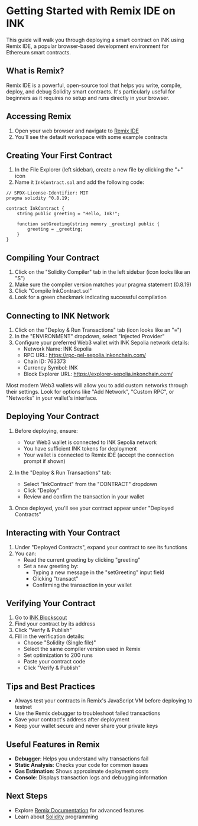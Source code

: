 # Getting Started with Remix IDE on INK

This guide will walk you through deploying a smart contract on INK using Remix IDE, a popular browser-based development environment for Ethereum smart contracts.

## What is Remix?

Remix IDE is a powerful, open-source tool that helps you write, compile, deploy, and debug Solidity smart contracts. It's particularly useful for beginners as it requires no setup and runs directly in your browser.

## Accessing Remix

1. Open your web browser and navigate to [Remix IDE](https://remix.ethereum.org)
2. You'll see the default workspace with some example contracts

## Creating Your First Contract

1. In the File Explorer (left sidebar), create a new file by clicking the "+" icon
2. Name it `InkContract.sol` and add the following code:

```solidity
// SPDX-License-Identifier: MIT
pragma solidity ^0.8.19;

contract InkContract {
    string public greeting = "Hello, Ink!";
    
    function setGreeting(string memory _greeting) public {
        greeting = _greeting;
    }
}
```

## Compiling Your Contract

1. Click on the "Solidity Compiler" tab in the left sidebar (icon looks like an "S")
2. Make sure the compiler version matches your pragma statement (0.8.19)
3. Click "Compile InkContract.sol"
4. Look for a green checkmark indicating successful compilation

## Connecting to INK Network

1. Click on the "Deploy & Run Transactions" tab (icon looks like an "≡")
2. In the "ENVIRONMENT" dropdown, select "Injected Provider"
3. Configure your preferred Web3 wallet with INK Sepolia network details:
   - Network Name: INK Sepolia
   - RPC URL: https://rpc-gel-sepolia.inkonchain.com/
   - Chain ID: 763373
   - Currency Symbol: INK
   - Block Explorer URL: https://explorer-sepolia.inkonchain.com/

Most modern Web3 wallets will allow you to add custom networks through their settings. Look for options like "Add Network", "Custom RPC", or "Networks" in your wallet's interface.

## Deploying Your Contract

1. Before deploying, ensure:
   - Your Web3 wallet is connected to INK Sepolia network
   - You have sufficient INK tokens for deployment
   - Your wallet is connected to Remix IDE (accept the connection prompt if shown)

2. In the "Deploy & Run Transactions" tab:
   - Select "InkContract" from the "CONTRACT" dropdown
   - Click "Deploy"
   - Review and confirm the transaction in your wallet

3. Once deployed, you'll see your contract appear under "Deployed Contracts"

## Interacting with Your Contract

1. Under "Deployed Contracts", expand your contract to see its functions
2. You can:
   - Read the current greeting by clicking "greeting"
   - Set a new greeting by:
     - Typing a new message in the "setGreeting" input field
     - Clicking "transact"
     - Confirming the transaction in your wallet

## Verifying Your Contract

1. Go to [INK Blockscout](https://explorer-sepolia.inkonchain.com)
2. Find your contract by its address
3. Click "Verify & Publish"
4. Fill in the verification details:
   - Choose "Solidity (Single file)"
   - Select the same compiler version used in Remix
   - Set optimization to 200 runs
   - Paste your contract code
   - Click "Verify & Publish"

## Tips and Best Practices

- Always test your contracts in Remix's JavaScript VM before deploying to testnet
- Use the Remix debugger to troubleshoot failed transactions
- Save your contract's address after deployment
- Keep your wallet secure and never share your private keys

## Useful Features in Remix

- **Debugger**: Helps you understand why transactions fail
- **Static Analysis**: Checks your code for common issues
- **Gas Estimation**: Shows approximate deployment costs
- **Console**: Displays transaction logs and debugging information

## Next Steps

- Explore [Remix Documentation](https://remix-ide.readthedocs.io/) for advanced features
- Learn about [Solidity](https://docs.soliditylang.org/) programming